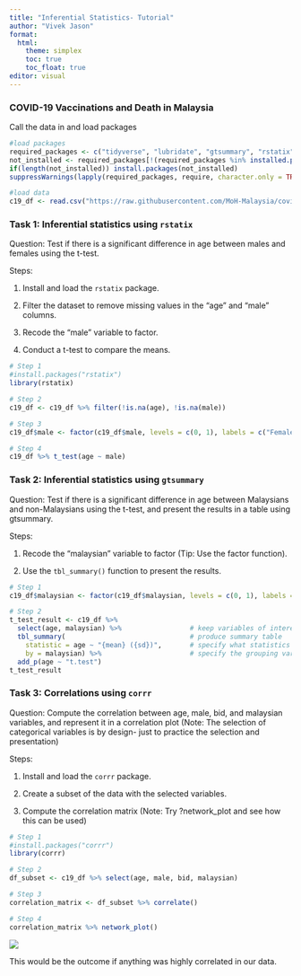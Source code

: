 ```yaml
---
title: "Inferential Statistics- Tutorial"
author: "Vivek Jason"
format: 
  html:
    theme: simplex
    toc: true
    toc_float: true
editor: visual
---
```


### COVID-19 Vaccinations and Death in Malaysia

Call the data in and load packages

```r
#load packages
required_packages <- c("tidyverse", "lubridate", "gtsummary", "rstatix", "janitor", "corrr")
not_installed <- required_packages[!(required_packages %in% installed.packages()[ , "Package"])]    
if(length(not_installed)) install.packages(not_installed)                                           
suppressWarnings(lapply(required_packages, require, character.only = TRUE))

#load data
c19_df <- read.csv("https://raw.githubusercontent.com/MoH-Malaysia/covid19-public/main/epidemic/linelist/linelist_deaths.csv")
```

### **Task 1: Inferential statistics using `rstatix`**

Question: Test if there is a significant difference in age between males and females using the t-test.

Steps:

1.  Install and load the `rstatix` package.

2.  Filter the dataset to remove missing values in the "age" and "male" columns.

3.  Recode the "male" variable to factor.

4.  Conduct a t-test to compare the means.

```r
# Step 1
#install.packages("rstatix")
library(rstatix)

# Step 2
c19_df <- c19_df %>% filter(!is.na(age), !is.na(male))

# Step 3
c19_df$male <- factor(c19_df$male, levels = c(0, 1), labels = c("Female", "Male"))

# Step 4
c19_df %>% t_test(age ~ male)
```

### **Task 2: Inferential statistics using `gtsummary`**

Question: Test if there is a significant difference in age between Malaysians and non-Malaysians using the t-test, and present the results in a table using gtsummary.

Steps:

1.  Recode the "malaysian" variable to factor (Tip: Use the factor function).

2.  Use the `tbl_summary()` function to present the results.

```r
# Step 1
c19_df$malaysian <- factor(c19_df$malaysian, levels = c(0, 1), labels = c("Non-Malaysian", "Malaysian"))

# Step 2
t_test_result <- c19_df %>% 
  select(age, malaysian) %>%                 # keep variables of interest
  tbl_summary(                               # produce summary table
    statistic = age ~ "{mean} ({sd})",       # specify what statistics to show
    by = malaysian) %>%                      # specify the grouping variable
  add_p(age ~ "t.test") 
t_test_result
```

### **Task 3: Correlations using `corrr`**

Question: Compute the correlation between age, male, bid, and malaysian variables, and represent it in a correlation plot (Note: The selection of categorical variables is by design- just to practice the selection and presentation)

Steps:

1.  Install and load the `corrr` package.

2.  Create a subset of the data with the selected variables.

3.  Compute the correlation matrix (Note: Try ?network_plot and see how this can be used)

```r
# Step 1
#install.packages("corrr")
library(corrr)

# Step 2
df_subset <- c19_df %>% select(age, male, bid, malaysian)

# Step 3
correlation_matrix <- df_subset %>% correlate()

# Step 4
correlation_matrix %>% network_plot()

```

![](/images/network_plot-1.png){fig-align="center"}

This would be the outcome if anything was highly correlated in our data.
